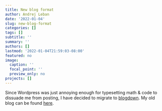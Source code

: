```yaml
---
title: New blog format
author: Andrej Leban
date: '2022-01-04'
slug: new-blog-format
categories: []
tags: []
subtitle: ''
summary: ''
authors: []
lastmod: '2022-01-04T21:59:03-08:00'
featured: no
image:
  caption: ''
  focal_point: ''
  preview_only: no
projects: []
---
```



Since Wordpress was just annoying enough for typesetting math & code to dissuade me from posting, I have decided to migrate to [blogdown](https://bookdown.org/yihui/blogdown/). 
My old blog can be found [here](https://andleb1.wordpress.com/).

